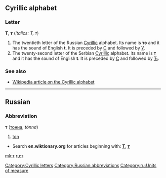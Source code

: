 {{see|Appendix:Variations of "t"}}
==Cyrillic alphabet==

===Letter===
'''Т''', '''т''' (''italics: Т, т'')

# The twentieth letter of the Russian [[Cyrillic]] alphabet. Its name is '''тэ''' {{IPAchar|(tɛ)}} and it has the sound of English '''t'''. It is preceded by [[с|С]] and followed by [[у|У]].
# The twenty-second letter of the Serbian [[Cyrillic]] alphabet. Its name is '''т''' and it has the sound of English '''t'''. It is preceded by [[с|С]] and followed by [[ћ|Ћ]].

===See also===
* [[w:Cyrillic alphabet|Wikipedia article on the Cyrillic alphabet]]

----

==Russian==

===Abbreviation===
'''т''' ([[тонна]], ''tónna'')

# [[ton]]

* Search '''en.wiktionary.org''' for articles beginning with: '''[http://en.wiktionary.org/w/index.php?title=Special%3AAllpages&from=%D0%A2&namespace=0 Т]''', '''[http://en.wiktionary.org/w/index.php?title=Special%3AAllpages&from=%D1%82&namespace=0 т]'''

[[Category:Cyrillic letters]]
[[Category:Russian abbreviations]]
[[Category:ru:Units of measure]]

[[mk:т]]
[[ru:т]]